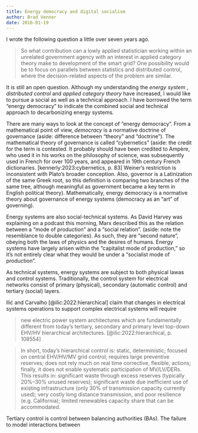 ```yaml
---
title: Energy democracy and digital socialism
author: Brad Venner
date: 2016-01-19
---
```


I wrote the following question a little over seven years ago.

> So what contribution can a lowly applied statistician working within an unrelated government agency with an interest in applied category theory make to development of the smart grid? One possibility would be to focus on parallels between statistics and distributed control, where the decision-related aspects of the problem are similar.

It is still an open question. Although my understanding the *energy system* , *distributed control* and *applied category theory* have increased, I would like to pursue a social as well as a technical approach. I have borrowed the term "energy democracy" to indicate the combined social and technical approach to decarbonizing energy systems. 

There are many ways to look at the concept of "energy democracy". From a mathematical point of view, *democracy* is a normative doctrine of governance (aside: difference between "theory" and "doctrine"). The mathematical theory of governance is called "cybernetics" (aside: the credit for the term is contested. It probably should have been credited to Ampère, who used it in his works on the philosophy of science, was subsequently used in French for over 100 years, and appeared in 19th century French dictionaries. [kennerly:2023:cybernetics, p. 83] Weiner's restriction is inconsistent with Plato's broader conception. Also, governor is a Latinization of the same Greek root, so this definition is comparing two branches of the same tree, although meaningful as government became a key term in English political theory). Mathematically, energy democracy is a normative theory about governance of energy systems (democracy as an "art" of governing).

Energy systems are also social-technical systems. As David Harvey was explaining on a podcast this morning, Marx described this as the relation between a "mode of production" and a "social relation". (aside: note the resemblance to double categories). As such, they are "second nature", obeying both the laws of physics and the desires of humans. Energy systems have largely arisen within the "capitalist mode of production," so it's not entirely clear what they would be under a "socialist mode of production". 

As technical systems, energy systems are subject to both physical lawas and control systems. Traditionally, the control system for electrical networks consist of primary (physical), secondary (automatic control) and tertiary (social) layers.    
 
Ilić and Carvalho [@ilic:2022:hierarchical] claim that changes in electrical systems operations to support complex electrical systems will require

>new electric power system architectures which are fundamentally different from today’s tertiary, secondary and primary level top-down EHV/HV hierarchical architectures. [@ilic:2022:hierarchical, p. 108554]

> In short, today’s hierarchical control is: static, deterministic; focused on central EHV/HV/MV grid control; requires large preventive reserves; does not rely much on real time corrective, flexible, actions; finally, it does not enable systematic participation of MV/LV/DERs. This results in: significant waste through excess reserves (typically 20%–30% unused reserves); significant waste due inefficient use of existing infrastructure (only 30% of transmission capacity currently used); very costly long distance transmission, and poor resilience (e.g. California); limited renewables capacity share that can be accommodated. 

Tertiary control is control between balancing authorities (BAs). The failure to model interactions between 